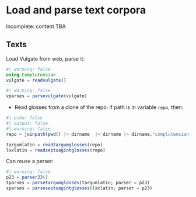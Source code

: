 # Load and parse text corpora

::: {.callout-warning}
Incomplete: content TBA
:::


## Texts



Load Vulgate from web, parse it:

```julia
#| warning: false
using Complutensian
vulgate = readvulgate()
```

```julia
#| warning: false
vparses = parsevulgate(vulgate)
```

- Read glosses from a clone of the repo: if path is in variable `repo`, then:

```julia
#| echo: false
#| output: false
#| warning: false
repo = joinpath(pwd() |> dirname  |> dirname |> dirname,"complutensian-texts")
```

```julia
targumlatin = readtargumglosses(repo)
lxxlatin = readseptuagintglosses(repo)
```

Can reuse a parser:


```julia
#| warning: false
p23 = parser23()
tparses = parsetargumglosses(targumlatin; parser = p23)
sparses = parseseptuagintglosses(lxxlatin; parser = p23)
```